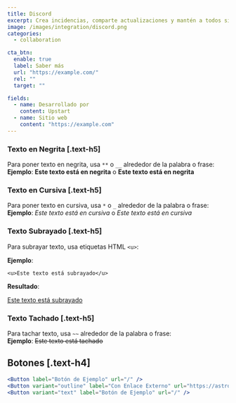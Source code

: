 ```yaml
---
title: Discord
excerpt: Crea incidencias, comparte actualizaciones y mantén a todos sincronizados
image: /images/integration/discord.png
categories:
  - collaboration

cta_btn:
  enable: true
  label: Saber más
  url: "https://example.com/"
  rel: ""
  target: ""

fields:
  - name: Desarrollado por
    content: Upstart
  - name: Sitio web
    content: "https://example.com"
---
```


<Gallery>
  <GalleryItem
    image_src="/integration/images/1.jpg"
    image_alt="texto alternativo de ejemplo"
    video_src="LXb3EKWsInQ"
    image_source="content-collection"
  />
  <GalleryItem
    width="1/2"
    image_src="/integration/images/2.jpg"
    image_alt="texto alternativo de ejemplo"
    image_source="content-collection"
  />
  <GalleryItem
    width="1/2"
    image_src="/integration/images/3.jpg"
    image_alt="texto alternativo de ejemplo"
    image_source="content-collection"
  />
</Gallery>

### Texto en Negrita [.text-h5]

Para poner texto en negrita, usa `**` o `__` alrededor de la palabra o frase:  
**Ejemplo**: **Este texto está en negrita** o **Este texto está en negrita**

### Texto en Cursiva [.text-h5]

Para poner texto en cursiva, usa `*` o `_` alrededor de la palabra o frase:  
**Ejemplo**: _Este texto está en cursiva_ o _Este texto está en cursiva_

### Texto Subrayado [.text-h5]

Para subrayar texto, usa etiquetas HTML `<u>`:

**Ejemplo**:

`<u>Este texto está subrayado</u>`

**Resultado**:

<u>Este texto está subrayado</u>

### Texto Tachado [.text-h5]

Para tachar texto, usa `~~` alrededor de la palabra o frase:  
**Ejemplo**: ~~Este texto está tachado~~

## Botones [.text-h4]

```jsx
<Button label="Botón de Ejemplo" url="/" />
<Button variant="outline" label="Con Enlace Externo" url="https://astro.build" />
<Button variant="text" label="Botón de Ejemplo" url="/" />
